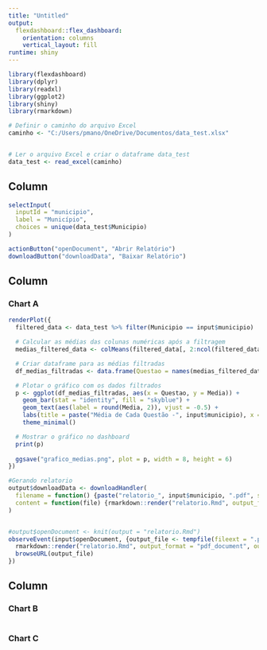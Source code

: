 ```yaml
---
title: "Untitled"
output: 
  flexdashboard::flex_dashboard:
    orientation: columns
    vertical_layout: fill
runtime: shiny
---
```


```r
library(flexdashboard)
library(dplyr)
library(readxl)
library(ggplot2)
library(shiny)
library(rmarkdown)

# Definir o caminho do arquivo Excel
caminho <- "C:/Users/pmano/OneDrive/Documentos/data_test.xlsx"


# Ler o arquivo Excel e criar o dataframe data_test
data_test <- read_excel(caminho)
```

Column {.sidebar}
-----------------------------------------------------------------------
```r

selectInput(
  inputId = "municipio",
  label = "Município",
  choices = unique(data_test$Municipio)
)

actionButton("openDocument", "Abrir Relatório")
downloadButton("downloadData", "Baixar Relatório")

```


Column {data-width=650}
-----------------------------------------------------------------------

### Chart A

```r
renderPlot({
  filtered_data <- data_test %>% filter(Municipio == input$municipio)

  # Calcular as médias das colunas numéricas após a filtragem
  medias_filtered_data <- colMeans(filtered_data[, 2:ncol(filtered_data)])

  # Criar dataframe para as médias filtradas
  df_medias_filtradas <- data.frame(Questao = names(medias_filtered_data), Media = medias_filtered_data)

  # Plotar o gráfico com os dados filtrados
  p <- ggplot(df_medias_filtradas, aes(x = Questao, y = Media)) +
    geom_bar(stat = "identity", fill = "skyblue") +
    geom_text(aes(label = round(Media, 2)), vjust = -0.5) +
    labs(title = paste("Média de Cada Questão -", input$municipio), x = "Questão", y = "Média") +
    theme_minimal()

  # Mostrar o gráfico no dashboard
  print(p)
  
  ggsave("grafico_medias.png", plot = p, width = 8, height = 6)
})

#Gerando relatorio
output$downloadData <- downloadHandler(
  filename = function() {paste("relatorio_", input$municipio, ".pdf", sep = "")},
  content = function(file) {rmarkdown::render("relatorio.Rmd", output_file = file)}
)


#output$openDocument <- knit(output = "relatorio.Rmd")
observeEvent(input$openDocument, {output_file <- tempfile(fileext = ".pdf")
  rmarkdown::render("relatorio.Rmd", output_format = "pdf_document", output_file = output_file)
  browseURL(output_file)
})

```



Column {data-width=350}
-----------------------------------------------------------------------

### Chart B

```r
```

### Chart C

```r

```

